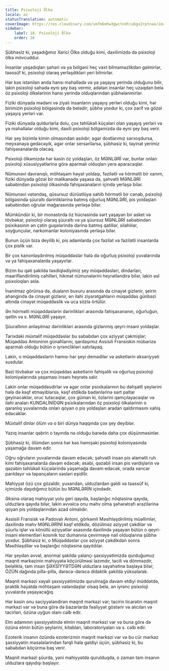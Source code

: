 ```yaml
---
title: Psixoloji Ölkə
locale: az
statusTranslation: automatic
coverImage: https://res.cloudinary.com/xmfm6mhw3gwctndtcubgx2rptnae/image/upload/v1741354419/small_cover_la_gran_rebelion_28716e29d2.webp
sidebar:
    label: 18. Psixoloji Ölkə
    order: 18
---
```

Şübhəsiz ki, yaşadığımız Xarici Ölkə olduğu kimi, daxilimizdə də psixoloji ölkə mövcuddur.

İnsanlar yaşadıqları şəhəri və ya bölgəni heç vaxt bilməməzlikdən gəlmirlər, təəssüf ki, psixoloji olaraq yerləşdikləri yeri bilmirlər.

Hər kəs istənilən anda hansı məhəllədə və ya yaşayış yerində olduğunu bilir, lakin psixoloji sahədə eyni şey baş vermir, adətən insanlar heç uzaqdan belə öz psixoloji ölkələrinin hansı yerində olduqlarından şübhələnmirlər.

Fiziki dünyada mədəni və ziyalı insanların yaşayış yerləri olduğu kimi, hər birimizin psixoloji bölgəsində də belədir; şübhə yoxdur ki, çox zərif və gözəl yaşayış yerləri var.

Fiziki dünyada quldurlarla dolu, çox təhlükəli küçələri olan yaşayış yerləri və ya məhəllələr olduğu kimi, daxili psixoloji bölgəmizdə də eyni şey baş verir.

Hər şey bizimlə kimin olmasından asılıdır; əgər dostlarımız sərxoşdursa, meyxanaya gedəcəyik, əgər onlar sersərilərsə, şübhəsiz ki, təyinat yerimiz fahişəxanalarda olacaq.

Psixoloji ölkəmizdə hər kəsin öz yoldaşları, öz MƏNLƏRİ var, bunlar onları psixoloji xüsusiyyətlərinə görə aparmalı olduqları yerə aparacaqlar.

Nümunəvi davranışlı, möhtəşəm həyat yoldaşı, fəzilətli və hörmətli bir xanım, fiziki dünyada gözəl bir malikanədə yaşasa da, şəhvətli MƏNLƏRİ səbəbindən psixoloji ölkəsində fahişəxanaların içində yerləşə bilər.

Nümunəvi vətəndaş, qüsursuz dürüstlüyə sahib hörmətli bir cənab, psixoloji bölgəsində şüuraltı dərinliklərinə batmış oğurluq MƏNLƏRİ, pis yoldaşları səbəbindən oğrular mağarasında yerləşə bilər.

Mümkündür ki, bir monastırda öz hücrəsində sərt yaşayan bir asket və tövbəkar, psixoloji olaraq şüuraltı və ya şüursuz MƏNLƏRİ səbəbindən psixikasının ən çətin guşələrində dərinə batmış qatillər, silahlılar, soyğunçular, narkomanlar koloniyasında yerləşə bilər.

Bunun üçün bizə deyilib ki, pis adamlarda çox fəzilət və fəzilətli insanlarda çox pislik var.

Bir çox kanonlaşdırılmış müqəddəslər hələ də oğurluq psixoloji yuvalarında və ya fahişəxanalarda yaşayırlar.

Bizim bu qəti şəkildə təsdiqlədiyimiz şey müqəddəsləri, dindarları, maarifləndirilmiş cahilləri, hikmət nümunələrini heyrətləndirə bilər, lakin əsl psixoloqları əsla.

İnanılmaz görünsə də, duaların buxuru arasında da cinayət gizlənir, şeirin ahəngində də cinayət gizlənir, ən ilahi ziyarətgahların müqəddəs günbəzi altında cinayət müqəddəslik və uca sözlə örtülür.

Ən hörmətli müqəddəslərin dərinlikləri arasında fahişəxananın, oğurluğun, qətlin və s. MƏNLƏRİ yaşayır.

Şüuraltının anlaşılmaz dərinlikləri arasında gizlənmiş qeyri-insani yoldaşlar.

Tarixdəki müxtəlif müqəddəslər bu səbəbdən çox əziyyət çəkmişlər; Müqəddəs Antoninin günahlarını, qardaşımız Assisili Fransiskin mübarizə aparmalı olduğu bütün o iyrənclikləri xatırlayaq.

Lakin, o müqəddəslərin hamısı hər şeyi demədilər və asketlərin əksəriyyəti susdular.

Bəzi tövbəkar və çox müqəddəs asketlərin fahişəlik və oğurluq psixoloji koloniyalarında yaşaması insanı heyrətə salır.

Lakin onlar müqəddəsdirlər və əgər onlar psixikalarının bu dəhşətli şeylərini hələ də kəşf etməyiblərsə, kəşf etdikdə bədənlərinə sərt paltar geyinəcəklər, oruc tutacaqlar, çox güman ki, özlərini qamçılayacaqlar və ilahi anaları KUNDALİNİDƏN psixikalarından öz psixoloji ölkələrinin o qaranlıq yuvalarında onları qoyan o pis yoldaşları aradan qaldırmasını xahiş edəcəklər.

Müxtəlif dinlər ölüm və o biri dünya haqqında çox şey deyiblər.

Yazıq insanlar qəbrin o tayında nə olduğu barədə daha çox düşünməsinlər.

Şübhəsiz ki, ölümdən sonra hər kəs həmişəki psixoloji koloniyasında yaşamağa davam edir.

Oğru oğruların yuvalarında davam edəcək; şəhvətli insan pis əlamətli ruh kimi fahişəxanalarda davam edəcək; əsəbi, qəzəbli insan pis vərdişlərin və qəzəbin təhlükəli küçələrində yaşamağa davam edəcək, orada xəncər parıldayır və tapançaların səsləri eşidilir.

Mahiyyət özü çox gözəldir, yuxarıdan, ulduzlardan gəldi və təəssüf ki, içimizdə daşıdığımız bütün bu MƏNLƏRİN içindədir.

Əksinə olaraq mahiyyət yolu geri qayıda, başlanğıc nöqtəsinə qayıda, ulduzlara qayıda bilər, lakin əvvəlcə onu məhv olma şəhərətrafı ərazilərinə qoyan pis yoldaşlarından azad olmalıdır.

Assisili Fransisk və Padovalı Antoni, görkəmli Məsihləşdirilmiş müəllimlər, daxilində məhv MƏNLƏRİNİ kəşf etdikdə, dözülməz əziyyət çəkdilər və şüurlu işlər və könüllü əziyyətlər əsasında daxilində yaşayan bütün o qeyri-insani elementləri kosmik toz dumanına çevirməyə nail olduqlarına şübhə yoxdur. Şübhəsiz ki, o Müqəddəslər çox əziyyət çəkdikdən sonra Məsihləşdilər və başlanğıc nöqtəsinə qayıtdılar.

Hər şeydən əvvəl, anormal şəkildə yalançı şəxsiyyətimizdə qurduğumuz maqnit mərkəzinin mahiyyətə köçürülməsi lazımdır, təcili və dönməzdir, beləliklə, tam insan ŞƏXSİYYƏTDƏN ulduzlara səyahətinə başlaya bilər, ÖZÜN dağında pillə-pillə, dərəcə-dərəcə didaktik şəkildə yüksələrək.

Maqnit mərkəzi xəyali şəxsiyyətimizdə qurulmağa davam etdiyi müddətdə, praktik həyatda möhtəşəm vətəndaşlar olsaq belə, ən iyrənc psixoloji yuvalarda yaşayacağıq.

Hər kəsin onu səciyyələndirən maqnit mərkəzi var; tacirin ticarətin maqnit mərkəzi var və buna görə də bazarlarda fəaliyyət göstərir və alıcıları və tacirləri, özünə uyğun olanı cəlb edir.

Elm adamının şəxsiyyətində elmin maqnit mərkəzi var və buna görə də özünə elmin bütün şeylərini, kitabları, laboratoriyaları və s. cəlb edir.

Ezoterik insanın özündə ezoterizmin maqnit mərkəzi var və bu cür mərkəz şəxsiyyətin məsələlərindən fərqli hala gəldiyi üçün, şübhəsiz ki, bu səbəbdən köçürmə baş verir.

Maqnit mərkəzi şüurda, yəni mahiyyətdə qurulduqda, o zaman tam insanın ulduzlara qayıdışı başlayır.

